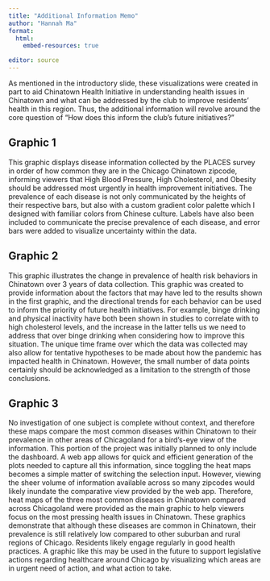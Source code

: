 ---
title: "Additional Information Memo"
author: "Hannah Ma"
format: 
  html:
    embed-resources: true

editor: source
---

As mentioned in the introductory slide, these visualizations were created in part to aid Chinatown Health Initiative in understanding health issues in Chinatown and what can be addressed by the club to improve residents' health in this region. Thus, the additional information will revolve around the core question of "How does this inform the club's future initiatives?"

## Graphic 1

This graphic displays disease information collected by the PLACES survey in order of how common they are in the Chicago Chinatown zipcode, informing viewers that High Blood Pressure, High Cholesterol, and Obesity should be addressed most urgently in health improvement initiatives. The prevalence of each disease is not only communicated by the heights of their respective bars, but also with a custom gradient color palette which I designed with familiar colors from Chinese culture. Labels have also been included to communicate the precise prevalence of each disease, and error bars were added to visualize uncertainty within the data.

## Graphic 2

This graphic illustrates the change in prevalence of health risk behaviors in Chinatown over 3 years of data collection. This graphic was created to provide information about the factors that may have led to the results shown in the first graphic, and the directional trends for each behavior can be used to inform the priority of future health initiatives. For example, binge drinking and physical inactivity have both been shown in studies to correlate with to high cholesterol levels, and the increase in the latter tells us we need to address that over binge drinking when considering how to improve this situation. The unique time frame over which the data was collected may also allow for tentative hypotheses to be made about how the pandemic has impacted health in Chinatown. However, the small number of data points certainly should be acknowledged as a limitation to the strength of those conclusions.

## Graphic 3

No investigation of one subject is complete without context, and therefore these maps compare the most common diseases within Chinatown to their prevalence in other areas of Chicagoland for a bird's-eye view of the information. This portion of the project was initially planned to only include the dashboard. A web app allows for quick and efficient generation of the plots needed to capture all this information, since toggling the heat maps becomes a simple matter of switching the selection input. However, viewing the sheer volume of information available across so many zipcodes would likely inundate the comparative view provided by the web app. Therefore, heat maps of the three most common diseases in Chinatown compared across Chicagoland were provided as the main graphic to help viewers focus on the most pressing health issues in Chinatown. These graphics demonstrate that although these diseases are common in Chinatown, their prevalence is still relatively low compared to other suburban and rural regions of Chicago. Residents likely engage regularly in good health practices. A graphic like this may be used in the future to support legislative actions regarding healthcare around Chicago by visualizing which areas are in urgent need of action, and what action to take.
